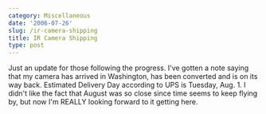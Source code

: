 ```yaml
---
category: Miscellaneous
date: '2006-07-26'
slug: /ir-camera-shipping
title: IR Camera Shipping
type: post
---
```



Just an update for those following the progress. I've gotten a note
saying that my camera has arrived in Washington, has been converted
and is on its way back. Estimated Delivery Day according to UPS is
Tuesday, Aug. 1. I didn't like the fact that August was so close
since time seems to keep flying by, but now I'm REALLY looking
forward to it getting here.